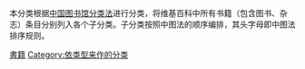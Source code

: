 {{Catnav|頁面分類|各種主題的頁面分類|類型}}
{{Catnav|頁面分類|人类社会|科技|印刷|書籍}}
{{Commonscat|Books by genre}}

本分类根据[[中国图书馆分类法|中国图书馆分类法]]进行分类，将维基百科中所有书籍（包含图书、杂志）条目分别列入各个子分类。子分类按照中图法的顺序编排，其头字母即中图法排序规则。

[[Category:書籍|]]
[[Category:依类型来作的分类|Category:依类型来作的分类]]